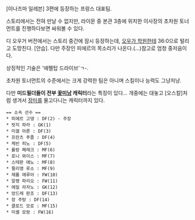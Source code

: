 [이나즈마 일레븐] 3편에 등장하는 프랑스 대표팀. 

스토리에서는 전혀 만날 수 없지만, 라이몬 중 본관 3층에 위치한 이사장의 초차원 토너먼트를 진행하다보면 싸워볼 수 있다. 

디 오우거 버전에서는 스토리 중간에 잠시 등장하는데, [[오우가 학원]]한테 36:0으로 털리고 도망친다. [안습]. 다만 주장인 피에르의 목소리가 나온다.(...)참고로 엄청 중저음이다.

상징적인 기술은 '에펠탑 드라이브'ㄱ-. 

초차원 토너먼트의 수준에서는 크게 강력한 팀은 아니며 스킬이나 능력도 그냥저냥.

다만 '''미드필더들이 전부 [[꽃미남]] 캐릭터'''라는 특징이 있다... 개중에는 대놓고 [오스칼]처럼 생겨서 [[장미]]를 물고다니는 캐릭터까지 있다.

 == 소속 선수 ==
 * 피에르 고댕 : DF(2) - 주장
 * 랏지 파라 : GK(1)
 * 미겔 아론 : DF(3)
 * 프란츠 푸졸 : DF(4)
 * 케빈 피노 : DF(5)
 * 롤랑 페레크 : MF(6)
 * 로니 와이스 : MF(7)
 * 스테판 에노 : MF(8)
 * 쥘리앵 루소 : MF(9)
 * 제롬 에루아 : FW(10)
 * 알랭 파리오 : FW(11)
 * 에밀 라자노 : GK(12)
 * 앙드레 판조 : DF(13)
 * 장 주탕 : DF(14)
 * 클로드 모로 : MF(15)
 * 미셸 모랑 : FW(16)
